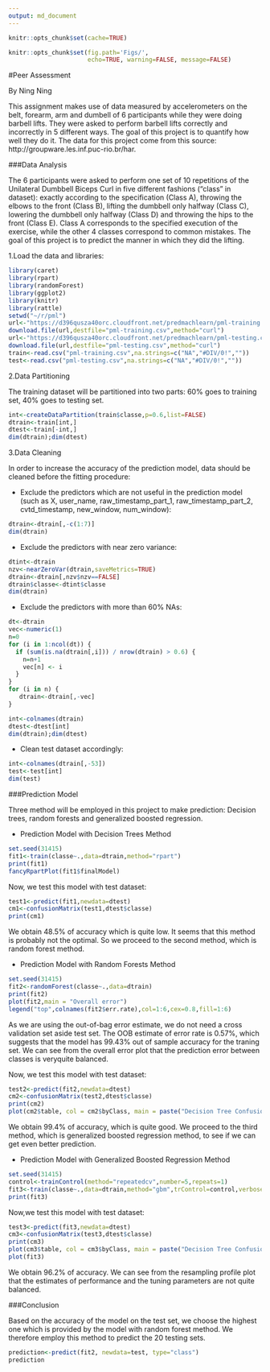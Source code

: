 ```yaml
---
output: md_document
---
```


```r
knitr::opts_chunk$set(cache=TRUE)
```

```r
knitr::opts_chunk$set(fig.path='Figs/',
                      echo=TRUE, warning=FALSE, message=FALSE)
```


#Peer Assessment


By Ning Ning

This assignment makes use of data measured by accelerometers on the belt, forearm, 
arm and dumbell of 6 participants while they were doing barbell lifts. They were asked to perform
barbell lifts correctly and incorrectly in 5 different ways. The goal of this project is to quantify how well they do it. 
The data for this project come from this source: http://groupware.les.inf.puc-rio.br/har. 

###Data Analysis

The 6 participants were asked to perform one set of 10 repetitions of the Unilateral Dumbbell Biceps Curl in five different fashions ("class" in dataset): exactly according to the specification (Class A), throwing the elbows to the front (Class B), lifting the dumbbell only halfway (Class C), lowering the dumbbell only halfway (Class D) and throwing the hips to the front (Class E). Class A corresponds to the specified execution of the exercise, while the other 4 classes correspond to common mistakes. The goal of this project is to predict the manner in which they did the lifting.

1.Load the data and libraries:

```r
library(caret)
library(rpart)
library(randomForest)
library(ggplot2)
library(knitr)
library(rattle)
setwd("~/r/pml")
url<-"https://d396qusza40orc.cloudfront.net/predmachlearn/pml-training.csv"
download.file(url,destfile="pml-training.csv",method="curl")
url<-"https://d396qusza40orc.cloudfront.net/predmachlearn/pml-testing.csv"
download.file(url,destfile="pml-testing.csv",method="curl")
train<-read.csv("pml-training.csv",na.strings=c("NA","#DIV/0!",""))
test<-read.csv("pml-testing.csv",na.strings=c("NA","#DIV/0!",""))
```

2.Data Partitioning

The training dataset will be partitioned into two parts: 60% goes to training set, 40% goes to testing set.

```r
int<-createDataPartition(train$classe,p=0.6,list=FALSE)
dtrain<-train[int,]
dtest<-train[-int,]
dim(dtrain);dim(dtest)
```

3.Data Cleaning

In order to increase the accuracy of the prediction model, data should be cleaned before the fitting procedure: 

+ Exclude the predictors which are not useful in the prediction model (such as X, user_name, raw_timestamp_part_1, raw_timestamp_part_2, cvtd_timestamp, new_window, num_window):

```r
dtrain<-dtrain[,-c(1:7)]
dim(dtrain)
```

+ Exclude the predictors with near zero variance:

```r
dtint<-dtrain
nzv<-nearZeroVar(dtrain,saveMetrics=TRUE)
dtrain<-dtrain[,nzv$nzv==FALSE]
dtrain$classe<-dtint$classe
dim(dtrain)
```

+ Exclude the predictors with more than 60% NAs:

```r
dt<-dtrain
vec<-numeric(1)
n=0
for (i in 1:ncol(dt)) {
  if (sum(is.na(dtrain[,i])) / nrow(dtrain) > 0.6) {
    n=n+1
    vec[n] <- i
  }
}
for (i in n) {
   dtrain<-dtrain[,-vec]
}

int<-colnames(dtrain)
dtest<-dtest[int]
dim(dtrain);dim(dtest)
```

+ Clean test dataset accordingly:

```r
int<-colnames(dtrain[,-53])
test<-test[int]
dim(test)
```

###Prediction Model

Three method will be employed in this project to make prediction: Decision trees, random forests and generalized boosted regression.

+ Prediction Model with Decision Trees Method

```r
set.seed(31415)
fit1<-train(classe~.,data=dtrain,method="rpart")
print(fit1)
fancyRpartPlot(fit1$finalModel)
```

Now, we test this model with test dataset:

```r
test1<-predict(fit1,newdata=dtest)
cm1<-confusionMatrix(test1,dtest$classe)
print(cm1)
```

We obtain 48.5% of accuracy which is quite low. It seems that this method is probably not the optimal. So we proceed to the second method, which is random forest method. 


+ Prediction Model with Random Forests Method

```r
set.seed(31415)
fit2<-randomForest(classe~.,data=dtrain)
print(fit2)
plot(fit2,main = "Overall error")
legend("top",colnames(fit2$err.rate),col=1:6,cex=0.8,fill=1:6)
```

As we are using the out-of-bag error estimate, we do not need a cross validation set aside test set. The OOB estimate of error rate is 0.57%, which suggests that the model has 99.43% out of sample accuracy for the traning set. We can see from the overall error plot that the prediction error between classes is veryquite balanced.

Now, we test this model with test dataset:

```r
test2<-predict(fit2,newdata=dtest)
cm2<-confusionMatrix(test2,dtest$classe)
print(cm2)
plot(cm2$table, col = cm2$byClass, main = paste("Decision Tree Confusion Matrix: Accuracy =", round(cm2$overall['Accuracy'],3)))
```

We obtain 99.4% of accuracy, which is quite good. We proceed to the third method, which is generalized boosted regression method, to see if we can get even better prediction. 

+ Prediction Model with Generalized Boosted Regression Method

```r
set.seed(31415)
control<-trainControl(method="repeatedcv",number=5,repeats=1)
fit3<-train(classe~.,data=dtrain,method="gbm",trControl=control,verbose=FALSE)
print(fit3)
```

Now,we test this model with test dataset:

```r
test3<-predict(fit3,newdata=dtest)
cm3<-confusionMatrix(test3,dtest$classe)
print(cm3)
plot(cm3$table, col = cm3$byClass, main = paste("Decision Tree Confusion Matrix: Accuracy =", round(cm3$overall['Accuracy'],3)))
plot(fit3)
```

We obtain 96.2% of accuracy. We can see from the resampling profile plot that the estimates of performance and the tuning parameters are not quite balanced. 

###Conclusion

Based on the accuracy of the model on the test set, we choose the highest one which is provided by the model with random forest method. We therefore employ this method to predict the 20 testing sets.

```r
prediction<-predict(fit2, newdata=test, type="class")
prediction
```